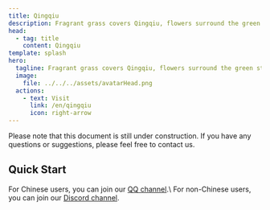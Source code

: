 ```yaml
---
title: Qingqiu
description: Fragrant grass covers Qingqiu, flowers surround the green stream.
head:
  - tag: title
    content: Qingqiu
template: splash
hero:
  tagline: Fragrant grass covers Qingqiu, flowers surround the green stream.
  image:
    file: ../../../assets/avatarHead.png
  actions:
    - text: Visit
      link: /en/qingqiu
      icon: right-arrow
---
```



<Aside type="caution" title="This document is still under construction">
  Please note that this document is still under construction. If you have any questions or suggestions, please feel free to contact us.
</Aside>

## Quick Start

<CardGrid>
  <Card title="Join the channel" icon="comment">
      For Chinese users, you can join our <a href="https://pd.qq.com/s/1vbkit4bj">QQ channel</a>.\
      For non-Chinese users, you can join our <a href="https://discord.gg/z974WwPEJt">Discord channel</a>.
  </Card>

  <LinkCard
    title="LunarFox Modpack"
    description="LunarFox is a performance modpack with quality-of-life mods and OptiFine alternatives. The modpack includes some out-of-the-box mod configurations and good performance configurations."
    href="/en/lunarfox"
  />
</CardGrid>